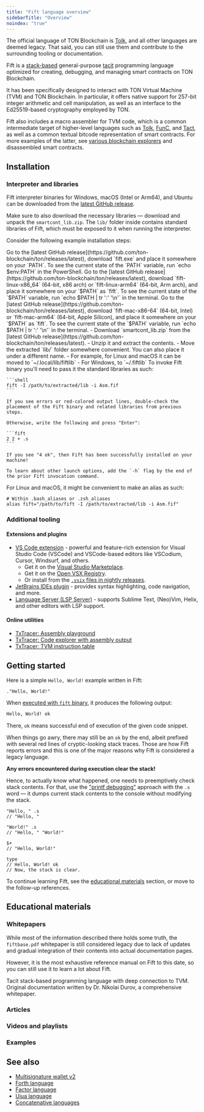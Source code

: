 ```yaml
---
title: "Fift language overview"
sidebarTitle: "Overview"
noindex: "true"
---
```



<Aside>

  The official language of TON Blockchain is [Tolk](/language/tolk), and all other languages are deemed legacy. That said, you can still use them and contribute to the surrounding tooling or documentation.

</Aside>

Fift is a [stack-based](https://en.wikipedia.org/wiki/Stack-oriented_programming) general-purpose [tacit](https://en.wikipedia.org/wiki/Tacit_programming) programming language optimized for creating, debugging, and managing smart contracts on TON Blockchain.

It has been specifically designed to interact with TON Virtual Machine (TVM) and TON Blockchain. In particular, it offers native support for 257-bit integer arithmetic and cell manipulation, as well as an interface to the Ed25519-based cryptography employed by TON.

Fift also includes a macro assembler for TVM code, which is a common intermediate target of higher-level languages such as [Tolk](/language/tolk), [FunC](/language/func), and [Tact](/language/tact), as well as a common textual bitcode representation of smart contracts. For more examples of the latter, see [various blockchain explorers](/ecosystem/explorers/overview) and disassembled smart contracts.

## Installation

### Interpreter and libraries

Fift interpreter binaries for Windows, macOS (Intel or Arm64), and Ubuntu can be downloaded from the [latest GitHub release](https://github.com/ton-blockchain/ton/releases/latest).

Make sure to also download the necessary libraries — download and unpack the `smartcont_lib.zip`. The `lib/` folder inside contains standard libraries of Fift, which must be exposed to it when running the interpreter.

Consider the following example installation steps:

<Steps>
  <Step title="Download the latest Fift binary">
    <Tabs>
      <Tab title="Windows">
        Go to the [latest GitHub release](https://github.com/ton-blockchain/ton/releases/latest), download `fift.exe` and place it somewhere on your `PATH`. To see the current state of the `PATH` variable, run `echo $env:PATH` in the PowerShell.
      </Tab>
      <Tab title="Linux">
        Go to the [latest GitHub release](https://github.com/ton-blockchain/ton/releases/latest), download `fift-linux-x86_64` (64-bit, x86 arch) or `fift-linux-arm64` (64-bit, Arm arch), and place it somewhere on your `$PATH` as `fift`. To see the current state of the `$PATH` variable, run `echo $PATH | tr ':' '\n'` in the terminal.
      </Tab>
      <Tab title="MacOS">
        Go to the [latest GitHub release](https://github.com/ton-blockchain/ton/releases/latest), download `fift-mac-x86-64` (64-bit, Intel) or `fift-mac-arm64` (64-bit, Apple Silicon), and place it somewhere on your `$PATH` as `fift`. To see the current state of the `$PATH` variable, run `echo $PATH | tr ':' '\n'` in the terminal.
      </Tab>
    </Tabs>
  </Step>
  <Step title="Download Fift's standard libraries">
    - Download `smartcont_lib.zip` from the [latest GitHub release](https://github.com/ton-blockchain/ton/releases/latest).
    - Unzip it and extract the contents.
    - Move the extracted `lib/` folder somewhere convenient. You can also place it under a different name.
      - For example, for Linux and macOS it can be moved to `~/.local/lib/fiftlib`
      - For Windows, to `~/.fiftlib`
  </Step>
  <Step title="Run Fift">
    To invoke Fift binary you'll need to pass it the standard libraries as such:

    ```shell
    fift -I /path/to/extracted/lib -i Asm.fif
    ```

    If you see errors or red-colored output lines, double-check the placement of the Fift binary and related libraries from previous steps.

    Otherwise, write the following and press "Enter":

    ```fift
    2 2 + .s
    ```

    If you see "4 ok", then Fift has been successfully installed on your machine!

    To learn about other launch options, add the `-h` flag by the end of the prior Fift invocation command.
  </Step>
</Steps>

<Aside type="tip">

  For Linux and macOS, it might be convenient to make an alias as such:

  ```shell
  # Within .bash_aliases or .zsh_aliases
  alias fift="/path/to/fift -I /path/to/extracted/lib -i Asm.fif"
  ```

</Aside>

### Additional tooling

#### Extensions and plugins

- [VS Code extension](https://marketplace.visualstudio.com/items?itemName=ton-core.vscode-ton) - powerful and feature-rich extension for Visual Studio Code (VSCode) and VSCode-based editors like VSCodium, Cursor, Windsurf, and others.
  - Get it on the [Visual Studio Marketplace](https://marketplace.visualstudio.com/items?itemName=ton-core.vscode-ton).
  - Get it on the [Open VSX Registry](https://open-vsx.org/extension/ton-core/vscode-ton).
  - Or install from the [`.vsix` files in nightly releases](https://github.com/ton-blockchain/ton-language-server/releases).
- [JetBrains IDEs plugin](https://plugins.jetbrains.com/plugin/23382-ton) - provides syntax highlighting, code navigation, and more.
- [Language Server (LSP Server)](https://github.com/ton-blockchain/ton-language-server) - supports Sublime Text, (Neo)Vim, Helix, and other editors with LSP support.

#### Online utilities

- [TxTracer: Assembly playground](https://txtracer.ton.org/play/)
- [TxTracer: Code explorer with assembly output](https://txtracer.ton.org/code-explorer/)
- [TxTracer: TVM instruction table](https://txtracer.ton.org/spec/)

## Getting started

Here is a simple `Hello, World!` example written in Fift:

```fift
."Hello, World!"
```

When [executed with `fift` binary](#installation), it produces the following output:

```txt
Hello, World! ok
```

There, `ok` means successful end of execution of the given code snippet.

<Aside type="caution">

  When things go awry, there may still be an `ok` by the end, albeit prefixed with several red lines of cryptic-looking stack traces. Those are how Fift reports errors and this is one of the major reasons why Fift is considered a legacy language.

  **Any errors encountered during execution clear the stack!**

  Hence, to actually know what happened, one needs to preemptively check stack contents. For that, use the ["printf debugging"](https://en.wikipedia.org/wiki/Debugging#printf_debugging) approach with the `.s` word — it dumps current stack contents to the console without modifying the stack.

  ```fift
  "Hello, " .s
  // "Hello, "

  "World!" .s
  // "Hello, " "World!"

  $+
  // "Hello, World!"

  type
  // Hello, World! ok
  // Now, the stack is clear.
  ```

</Aside>

To continue learning Fift, see the [educational materials](#educational-materials) section, or move to the follow-up references.

<Columns cols={2}>
  <Card
    title="Fift and TVM assembly"
    href="/language/fift/fift-and-tvm-assembly"
  />
  <Card
    title="Deep dive into Fift"
    href="/language/fift/deep-dive"
  />
  <Card
    title="Simple multi-signature wallet"
    href="/language/fift/multisig"
  />
  <Card
    title="Whitepapers (see below)"
    href="#whitepapers"
  />
</Columns>

## Educational materials

### Whitepapers

<Aside>

  While most of the information described there holds some truth, the `fiftbase.pdf` whitepaper is still considered legacy due to lack of updates and gradual integration of their contents into actual documentation pages.

  However, it is the most exhaustive reference manual on Fift to this date, so you can still use it to learn a lot about Fift.

</Aside>

<Columns cols={2}>
  <Card title="Fift language specification, web version" href="/language/fift/whitepaper">
    Tacit stack-based programming language with deep connection to TVM.
  </Card>
  <Card title="Fift language specification, PDF" arrow href="/resources/pdfs/fiftbase.pdf">
    Original documentation written by Dr. Nikolai Durov, a comprehensive whitepaper.
  </Card>
</Columns>

### Articles

<Columns cols={2}>
  <Card
    title="Introduction to Fift"
    arrow="true"
    href="https://blog.ton.org/introduction-to-fift"
  />
</Columns>

### Videos and playlists

<Columns cols={2}>
  <Card
    title="«His majesty Fift»"
    arrow="true"
    href="https://www.youtube.com/@WikiMar/videos"
    cta="In Russian"
  />
</Columns>

### Examples

<Columns cols={2}>
  <Card
    title="Simple multi-signature wallet"
    href="/language/fift/multisig"
  />
  <Card
    title="Multi-signature wallet v2"
    arrow="true"
    href="https://github.com/ton-blockchain/multisig-contract-v2"
  />
  <Card
    title="Other examples"
    href="/techniques/examples"
  />
</Columns>

## See also

- [Multisignature wallet v2](https://github.com/ton-blockchain/multisig-contract-v2)
- [Forth language](https://en.wikipedia.org/wiki/Forth_(programming_language))
- [Factor language](https://en.wikipedia.org/wiki/Factor_(programming_language))
- [Uiua language](https://www.uiua.org/)
- [Concatenative languages](https://www.concatenative.org/wiki/view/Concatenative%20language)
